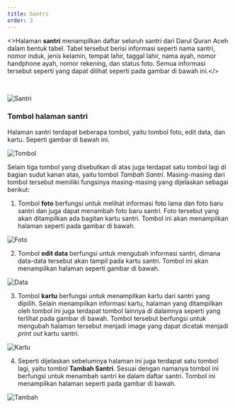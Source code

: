 ```yaml
---
title: Santri
order: 3
---
```


<>Halaman <b>santri</b> menampilkan daftar seluruh santri dari Darul Quran Aceh dalam bentuk tabel. Tabel tersebut berisi informasi seperti nama santri, nomor induk, jenis kelamin, tempat lahir, taggal lahir, nama ayah, nomor handphone ayah, nomor rekening, dan status foto. Semua informasi tersebut seperti yang dapat dilihat seperti pada gambar di bawah ini.</><br/>

<br/>

![Santri](./santri.png)<br/>

### Tombol halaman santri

Halaman santri terdapat beberapa tombol, yaitu tombol foto, edit data, dan kartu. Seperti gambar di bawah ini.

![Tombol](./tombol.png)<br/>

Selain tiga tombol yang disebutkan di atas juga terdapat satu tombol lagi di bagian sudut kanan atas, yaitu tombol <i>Tambah Santri</i>. Masing-masing dari tombol tersebut memiliki fungsinya masing-masing yang dijelaskan sebagai berikut:
1. Tombol <b>foto</b> berfungsi untuk melihat informasi foto lama dan foto baru santri dan juga dapat menambah foto baru santri. Foto tersebut yang akan ditampilkan ada bagitan kartu santri. Tombol ini akan menampilkan halaman seperti pada gambar di bawah.

![Foto](./foto.png)<br/>

2. Tombol <b>edit data</b> berfungsi untuk mengubah informasi santri, dimana data-data tersebut akan tampil pada kartu santri. Tombol ini akan menampilkan halaman seperti gambar di bawah.

![Data](./edit-data.png)<br/>

3. Tombol <b>kartu</b> berfungsi untuk menampilkan kartu dari santri yang dipilih. Selain menampilkan informasi kartu, halaman yang ditampilkan oleh tombol ini juga terdapat tombol lainnya di dalamnya seperti yang terlihat pada gambar di bawah. Tombol tersebut berfungsi untuk mengubah halaman tersebut menjadi image yang dapat dicetak menjadi <i>print out</i> kartu santri.

![Kartu](./kartu.png)<br/>

4. Seperti dijelaskan sebelumnya halaman ini juga terdapat satu tombol lagi, yaitu tombol <b>Tambah Santri</b>. Sesuai dengan namanya tombol ini berfungsi untuk menambah santri ke dalam daftar santri. Tombol ini menampilkan halaman seperti pada gambar di bawah.

![Tambah](./tambah.png)<br/>